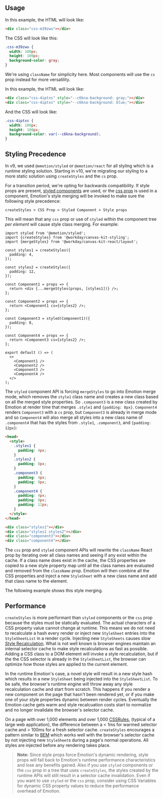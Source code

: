 

<Meta title="Styling/API" />

## Usage

<SymbolDoc name="createStyles" />

<ExampleCodeBlock code={CreateStyles} />

In this example, the HTML will look like:

```html
<div class="css-m39zwu"></div>
```

The CSS will look like this:

```css
.css-m39zwu {
  width: 100px;
  height: 100px;
  background-color: gray;
}
```

We're using `className` for simplicity here. Most components will use the `cs` prop instead for more
versatility.

<SymbolDoc name="createVars" />

<ExampleCodeBlock code={CreateVars} />

In this example, the HTML will look like:

```html
<div class="css-4iptxs" style="--c6kna-background: gray;"></div>
<div class="css-4iptxs" style="--c6kna-background: blue;"></div>
```

And the CSS will look like:

```css
.css-4iptxs {
  width: 100px;
  height: 100px;
  background-color: var(--c6kna-background);
}
```

<SymbolDoc name="createModifiers" />

<ExampleCodeBlock code={CreateModifiers} />

<SymbolDoc name="handleCsProp" />

<SymbolDoc name="mergeStyles" />

## Styling Precedence

In v9, we used `@emotion/styled` or `@emotion/react` for all styling which is a runtime styling
solution. Starting in v10, we're migrating our styling to a more static solution using
`createStyles` and the `cs` prop.

For a transition period, we're opting for backwards compatibility. If style props are present,
[styled components](https://emotion.sh/docs/styled) are used, or the
[css prop](https://emotion.sh/docs/css-prop) is used in a component, Emotion's style merging will be
invoked to make sure the following style precedence:

```
createStyles > CSS Prop > Styled Component > Style props
```

This will mean that any `css` prop or use of `styled` within the component tree _per element_ will
cause style class merging. For example:

```tsx
import styled from '@emotion/styled';
import {createStyles} from '@workday/canvas-kit-styling';
import {mergeStyles} from '@workday/canvas-kit-react/layout';

const styles1 = createStyles({
  padding: 4,
});

const styles2 = createStyles({
  padding: 12,
});

const Component1 = props => {
  return <div {...mergeStyles(props, [styles1])} />;
};

const Component2 = props => {
  return <Component1 cs={styles2} />;
};

const Component3 = styled(Component1)({
  padding: 8,
});

const Component4 = props => {
  return <Component3 cs={styles2} />;
};

export default () => (
  <>
    <Component1 />
    <Component2 />
    <Component3 />
    <Component4 />
  </>
);
```

The `styled` component API is forcing `mergeStyles` to go into Emotion merge mode, which removes the
`style1` class name and creates a new class based on all the merged style properties. So
`.component3` is a new class created by Emotion at render time that merges `.style1` and
`{padding: 8px}`. `Component4` renders `Component3` with a `cs` prop, but `Component3` is already in
merge mode and so `Component4` will also merge all styles into a new class name of `.component4`
that has the styles from `.style1`, `.component3`, and `{padding: 12px}`:

```html
<head>
  <style>
    .styles1 {
      padding: 4px;
    }
    .styles2 {
      padding: 8px;
    }
    .component3 {
      padding: 4px;
      padding: 8px;
    }
    .component4 {
      padding: 4px;
      padding: 8px;
      padding: 12px;
    }
  </style>
</head>

<div class="styles1"></div>
<div class="styles1 styles2"></div>
<div class="component3"></div>
<div class="component4"></div>
```

The `css` prop and `styled` component APIs will rewrite the `className` React prop by iterating over
all class names and seeing if any exist within the cache. If a class name does exist in the cache,
the CSS properties are copied to a new style property map until all the class names are evaluated
and removed from the `className` prop. Emotion will then combine all the CSS properties and inject a
new `StyleSheet` with a new class name and add that class name to the element.

The following example shows this style merging.

<ExampleCodeBlock code={StylingOverrides} />

## Performance

`createStyles` is more performant than `styled` components or the `css` prop because the styles must
be statically evaluated. The actual characters of a CSS property value cannot change at runtime.
This means we do not need to recalculate a hash every render or inject new `StyleSheet` entries into
the `StyleSheetList` in a render cycle. Injecting new `StyleSheets` causes slow
[Style Recalculation](https://web.dev/articles/reduce-the-scope-and-complexity-of-style-calculations).
What is not well known is browser engines maintain an internal selector cache to make style
recalculations as fast as possible. Adding a CSS class to a DOM element will invoke a style
recalculation, but if the the CSS selector is already in the `StyleSheetList`, the browser can
optimize how those styles are applied to the current element.

In the runtime Emotion's case, a novel style will result in a new style hash which results in a new
`StyleSheet` being injected into the `StyleSheetList`. To be safe, the browser's runtime engine will
throw away any style recalculation cache and start from scratch. This happens if you render a new
component on the page that hasn't been rendered yet, or if you make one of your style properties
dynamic between render cycles. Eventually the Emotion cache gets warm and style recalcuation costs
start to normalize and no longer invalidate the browser's selector cache.

On a page with over 1,000 elements and over 1,000
[CSSRules](https://developer.mozilla.org/en-US/docs/Web/API/CSSRule), (typical of a large web
application), the difference between a &lt; 1ms for warmed selector cache and &gt; 100ms for a fresh
selector cache. `createStyles` encourages a pattern similar to [BEM](https://getbem.com/) which
works well with the browser's selector cache by not injecting new `StyleSheet`s during a page's
normal operations. All styles are injected before any rendering takes place.

> **Note:** Since style props force Emotion's dynamic rendering, style props will fall back to
> Emotion's runtime performance characteristics and lose any benefits gained. Also if you use
> `styled` components or the `css` prop in a tree that uses `createStyles`, the styles created by
> the runtime APIs will still result in a selector cache invalidation. Even if you want to use
> `styled` or the `css` prop, consider using CSS Variables for dynamic CSS property values to reduce
> the performance overhead of Emotion.
